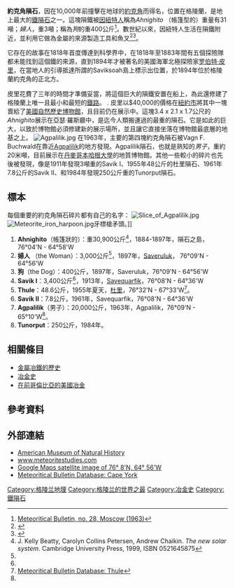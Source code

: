 {{Meteorite
 |Name= 約克角隕石
 |Image= Ahnighito.jpg
 |Image_caption= 這個標本稱為Ahnighito，它的重量約31 [[公噸|公噸]]，豎立在美國自然歷史博物館。
 |Image_width= 
 |Type= [[鐵隕石|鐵]]
 |Class= 
 |Group= IIIAB
 |Structural_classification= [[八面體隕鐵|八面體隕鐵]]，中等。
 |Composition= 7.58%鎳、19.2 ppm鎵、36.0 ppm鍺、5.0 ppm銥
 |Shock= 
 |Weathering= 
 |Country= [[格陵蘭|格陵蘭]]
 |Region= Nordgronland
 |Lat_Long= {{coord|76|08|N|64|56|W|display=inline,title}}
 |Observed_fall= 
 |Fall_date= 10,000年前
 |Found_date= 1894
 |TKW= 58.2 [[tonne|tonne]]s
 |Image2= 
 |Image2_caption= 
}}
'''約克角隕石'''，因在10,000年前撞擊在地球的[[約克角|約克角]]而得名，位置在格陵蘭，是地上最大的[[鐵隕石|鐵隕石]]之一。這塊隕鐵被[[因紐特人|因紐特人]]稱為''Ahnighito'' （帳篷型的）重量有31噸；''婦人''，重3噸；稱為''狗''的重400公斤<ref>[http://tin.er.usgs.gov/meteor/docs/mb28.pdf Meteoritical Bulletin, no. 28, Moscow (1963)]</ref>。數世紀以來，因紐特人生活在隕鐵附近，並利用它做為金屬的來源製造工具和魚叉<ref>{{cite journal| author = T. A. Rickard| title = The Use of Meteoric Iron| journal = The Journal of the Royal Anthropological Institute of Great Britain and Ireland| volume = 71| issue = 1/2| year = 1941| pages = 55–66.| url = http://links.jstor.org/sici?sici=0307-3114%281941%2971%3A1%2F2%3C55%3ATUOMI%3E2.0.CO%3B2-8| doi = 10.2307/2844401| access-date = 2009-11-10| archive-date = 2020-05-27| archive-url = https://web.archive.org/web/20200527022102/https://www.jstor.org/sici?sici=0307-3114%281941%2971%3A1%2F2%3C55%3ATUOMI%3E2.0.CO%3B2-8%2F| dead-url = no}}</ref><ref>{{cite journal| author = Buchwald, V F| title = On the Use of Iron by the Eskimos in Greenland| journal = Materials Characterization| volume  = 29| issue = 2| year = 1992 | pages = 139–176 | url =https://archive.org/details/sim_materials-characterization_1992-09_29_2/page/139| doi = 10.1016/1044-5803(92)90112-U }}</ref>。 

它存在的故事在1818年首度傳達到科學界中，在1818年至1883年間有五個探險隊都未能找到這個鐵的來源，直到1894年才被著名的美國海軍北極探險家[[罗伯特·皮里|罗伯特·皮里]]，在當地人的引導抵達所謂的Saviksoah島上標示出位置，於1894年位於格陵蘭約克角的正北方。

皮里花費了三年的時間才準備妥當，將這個巨大的隕鐵安置在船上，為此還修建了格陵蘭上唯一且最小和最短的[[鐵路|鐵路]]。
.
皮里以$40,000的價格在[[紐約市|紐約市]]將其中一塊賣給了[[美國自然歷史博物館|美國自然歷史博物館]]，且目前仍在展示中。這塊3.4 x 2.1 x 1.7公尺的''Ahnighito''展示在亞瑟·羅斯廳中，是迄今人類搬運過的最重的隕石。它是如此的巨大，以致於博物館必須修建新的展示場所，並且讓它直接坐落在博物館最底層的地基之上。
[[Image:Agpalilik.jpg|thumb]] 
在1963年，主要的第四塊約克角隕石被Vagn F. Buchwald在靠近[[Agpalilik_(Greenland)|Agpalilik]]的地方發現。Agpalilik隕石，也就是熟知的''男子''，重約20米噸，目前展示在[[丹麥|丹麥]][[哥本哈根大學|哥本哈根大學]]的地質博物館。其他一些較小的碎片也先後被發現，像是1911年發現3噸重的Savik I、1955年48公斤的杜里隕石、1961年7.8公斤的Savik II、和1984年發現250公斤重的Tunorput隕石。

== 標本 ==
每個重要的約克角隕石碎片都有自己的名字：
[[Image:Slice_of_Agpalilik.jpg|thumb]] 
[[File:Meteorite_iron_harpoon.jpg|thumb]]牙標槍矛頭。]]
# '''Ahnighito'''（帳篷狀的）：重30,900公斤<ref name=beatty>J. Kelly Beatty, Carolyn Collins Petersen, Andrew Chaikin. ''The new solar system''. Cambridge University Press, 1999, ISBN 0521645875</ref>，1884-1897年，隕石之島，76°04'N - 64°58'W
# '''婦人''' （the Woman）：3,000公斤<ref name=beatty />，1897年，[[Saveruluk|Saveruluk]]， 76°09'N - 64°56'W
# '''狗'''（the Dog）：400公斤，1897年，Saveruluk，76°09'N - 64°56'W
# '''Savik I'''：3,400公斤<ref name=beatty />，1913年，[[Savequarfik|Savequarfik]]，76°08'N - 64°36'W
# '''Thule'''：48.6公斤，1955年夏天，[[杜里|杜里]]，76°32'N - 67°33'W<ref>[http://tin.er.usgs.gov/meteor/metbull.php?code=23977 Meteoritical Bulletin Database: Thule]</ref>。
# '''Savik II'''：7.8公斤，1961年，Savequarfik，76°08'N - 64°36'W
# '''Agpalilik'''（男子）：20,000公斤，1963年，Agpalilik，76°09'N - 65°10'W<ref name=beatty />。
# '''Tunorput'''：250公斤，1984年。

== 相關條目 ==
* [[金屬冶鐵的歷史|金屬冶鐵的歷史]]
* [[冶金史|冶金史]]
* [[在前哥倫比亞的美國冶金|在前哥倫比亞的美國冶金]]

== 參考資料 ==
{{Reflist}}

== 外部連結 ==
* [http://www.amnh.org/ American Museum of Natural History] {{Wayback|url=http://www.amnh.org/ |date=20190928165034 }}
* [http://www.meteoritestudies.com/protected_CAPEYORK.HTM www.meteoritestudies.com] {{Wayback|url=http://www.meteoritestudies.com/protected_CAPEYORK.HTM |date=20090918064708 }}
* [http://maps.google.com/maps?q=76%C2%B0+8%27N,+64%C2%B0+56%27W&ll=76.130948,-64.931946&spn=0.103693,0.600815&t=h&z=11&iwloc=addr Google Maps satellite image of 76° 8'N, 64° 56'W]
*[http://tin.er.usgs.gov/meteor/metbull.php?sea=Cape+York&sfor=names&ants=&falls=&stype=contains&lrec=50&map=ge&browse=&country=All&srt=name&categ=All&mblist=All&phot=&pnt=no&code=5262 Meteoritical Bulletin Database: Cape York] {{Wayback|url=http://tin.er.usgs.gov/meteor/metbull.php?sea=Cape+York&sfor=names&ants=&falls=&stype=contains&lrec=50&map=ge&browse=&country=All&srt=name&categ=All&mblist=All&phot=&pnt=no&code=5262 |date=20080803234354 }}

[[Category:格陵兰地理|Category:格陵兰地理]]
[[Category:格陵兰的世界之最|Category:格陵兰的世界之最]]
[[Category:冶金史|Category:冶金史]]
[[Category:鐵隕石|Category:鐵隕石]]